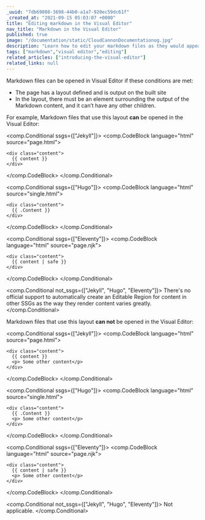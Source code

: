 ```yaml
---
_uuid: "7db69808-3698-44b0-a1a7-920ec59dc61f"
_created_at: "2021-09-15 05:03:07 +0000"
title: "Editing markdown in the Visual Editor"
nav_title: "Markdown in the Visual Editor"
published: true
image: "/documentation/static/CloudCannonDocumentationog.jpg"
description: "Learn how to edit your markdown files as they would appear on your live site, with CloudCannon."
tags: ["markdown","visual editor","editing"]
related_articles: ["introducing-the-visual-editor"]
related_links: null
---
```


Markdown files can be opened in Visual Editor if these conditions are met:

* The page has a layout defined and is output on the built site
* In the layout, there must be an element surrounding the output of the Markdown content, and it can’t have any other children.

For example, Markdown files that use this layout **can** be opened in the Visual Editor:



<comp.Conditional ssgs={["Jekyll"]}>
  <comp.CodeBlock language="html" source="page.html">
  ```
  <div class="content">
    {{ content }}
  </div>
  ```
  </comp.CodeBlock>
</comp.Conditional>



<comp.Conditional ssgs={["Hugo"]}>
  <comp.CodeBlock language="html" source="single.html">
  ```
  <div class="content">
    {{ .Content }}
  </div>
  ```
  </comp.CodeBlock>
</comp.Conditional>



<comp.Conditional ssgs={["Eleventy"]}>
  <comp.CodeBlock language="html" source="page.njk">
  ```
  <div class="content">
    {{ content | safe }}
  </div>
  ```
  </comp.CodeBlock>
</comp.Conditional>



<comp.Conditional not_ssgs={["Jekyll", "Hugo", "Eleventy"]}>
  There's no official support to automatically create an Editable Region for content in other SSGs as the way they render content varies greatly.
</comp.Conditional>



Markdown files that use this layout **can not** be opened in the Visual Editor:



<comp.Conditional ssgs={["Jekyll"]}>
  <comp.CodeBlock language="html" source="page.html">
  ```
  <div class="content">
    {{ content }}
    <p> Some other content</p>
  </div>
  ```
  </comp.CodeBlock>
</comp.Conditional>



<comp.Conditional ssgs={["Hugo"]}>
  <comp.CodeBlock language="html" source="single.html">
  ```
  <div class="content">
    {{ .Content }}
    <p> Some other content</p>
  </div>
  ```
  </comp.CodeBlock>
</comp.Conditional>



<comp.Conditional ssgs={["Eleventy"]}>
  <comp.CodeBlock language="html" source="page.njk">
  ```
  <div class="content">
    {{ content | safe }}
    <p> Some other content</p>
  </div>
  ```
  </comp.CodeBlock>
</comp.Conditional>



<comp.Conditional not_ssgs={["Jekyll", "Hugo", "Eleventy"]}>
  Not applicable.
</comp.Conditional>



